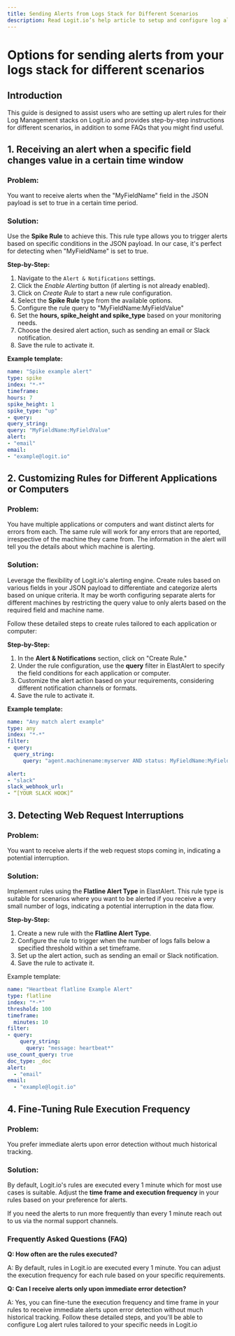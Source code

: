```yaml
---
title: Sending Alerts from Logs Stack for Different Scenarios
description: Read Logit.io’s help article to setup and configure log alerting for more advanced scenarios including FAQs
---
```


# Options for sending alerts from your logs stack for different scenarios

## Introduction

This guide is designed to assist users who are setting up alert rules 
for their Log Management stacks on Logit.io and provides step-by-step 
instructions for different scenarios, in addition to some 
FAQs that you might find useful.

## 1. Receiving an alert when a specific field changes value in a certain time window

### Problem:

You want to receive alerts when the "MyFieldName" field in the 
JSON payload is set to true in a certain time period.

### Solution:

Use the **Spike Rule** to achieve this. This rule type allows you to 
trigger alerts based on specific conditions in the JSON payload. In 
our case, it's perfect for detecting when "MyFieldName" is set to true.

**Step-by-Step:**
1. Navigate to the `Alert & Notifications` settings.
2. Click the _Enable Alerting_ button (if alerting is not already enabled).
3. Click on _Create Rule_ to start a new rule configuration.
4. Select the **Spike Rule** type from the available options.
5. Configure the rule query to "MyFieldName:MyFieldValue"
6. Set the **hours, spike_height and spike_type** based on your monitoring needs.
7. Choose the desired alert action, such as sending an email or Slack notification.
8. Save the rule to activate it.

**Example template:**

```yaml copy
name: "Spike example alert"
type: spike
index: "*-*"
timeframe:
hours: 7
spike_height: 1
spike_type: "up"
- query:
query_string:
query: "MyFieldName:MyFieldValue"
alert:
- "email"
email:
- "example@logit.io"
```

## 2. Customizing Rules for Different Applications or Computers

### Problem:

You have multiple applications or computers and want distinct alerts 
for errors from each. The same rule will work for any errors that are 
reported, irrespective of the machine they came from. The information 
in the alert will tell you the details about which machine is alerting.

### Solution:

Leverage the flexibility of Logit.io's alerting engine. Create rules 
based on various fields in your JSON payload to differentiate and 
categorize alerts based on unique criteria. It may be worth configuring 
separate alerts for different machines by restricting the query value 
to only alerts based on the required field and machine name.

Follow these detailed steps to create rules tailored to each application or computer:

**Step-by-Step:**
1. In the **Alert & Notifications** section, click on "Create Rule."
2. Under the rule configuration, use the **query** filter in ElastAlert to specify the field conditions for each application or computer.
3. Customize the alert action based on your requirements, considering different notification channels or formats.
4. Save the rule to activate it.

**Example template:**

```yaml copy
name: "Any match alert example"
type: any
index: "*-*"
filter:
- query:
  query_string:
     query: "agent.machinename:myserver AND status: MyFieldName:MyFieldValue"
    
alert:
- "slack"
slack_webhook_url:
- “[YOUR SLACK HOOK]”
```

## 3. Detecting Web Request Interruptions

### Problem:

You want to receive alerts if the web request stops coming in, indicating a potential interruption.

### Solution:

Implement rules using the **Flatline Alert Type** in ElastAlert. This 
rule type is suitable for scenarios where you want to be alerted if you 
receive a very small number of logs, indicating a potential 
interruption in the data flow.

**Step-by-Step:**
1. Create a new rule with the **Flatline Alert Type**.
2. Configure the rule to trigger when the number of logs falls below a specified threshold within a set timeframe.
3. Set up the alert action, such as sending an email or Slack notification.
4. Save the rule to activate it.

Example template:

```yaml copy
name: "Heartbeat flatline Example Alert"
type: flatline
index: "*-*"
threshold: 100
timeframe:
  minutes: 10
filter:
- query:
    query_string:
      query: "message: heartbeat*"
use_count_query: true
doc_type: _doc
alert:
  - "email"
email:
  - "example@logit.io"
```

## 4. Fine-Tuning Rule Execution Frequency

### Problem:

You prefer immediate alerts upon error detection without much historical tracking.

### Solution:

By default, Logit.io's rules are executed every 1 minute which for 
most use cases is suitable. Adjust the **time frame and execution frequency** 
in your rules based on your preference for alerts.

If you need the alerts to run more frequently than every 1 
minute reach out to us via the normal support channels.

### Frequently Asked Questions (FAQ)

**Q: How often are the rules executed?**

A: By default, rules in Logit.io are executed every 1 minute. You 
can adjust the execution frequency for each rule based on your specific requirements.

**Q: Can I receive alerts only upon immediate error detection?**

A: Yes, you can fine-tune the execution frequency and time frame in 
your rules to receive immediate alerts upon error detection without 
much historical tracking. Follow these detailed steps, and you'll 
be able to configure Log alert rules tailored to your specific needs in Logit.io